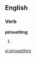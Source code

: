 
==English==

===Verb===
'''pirouetting'''

# {{present participle of|[[pirouette]]}}

[[vi:pirouetting]]